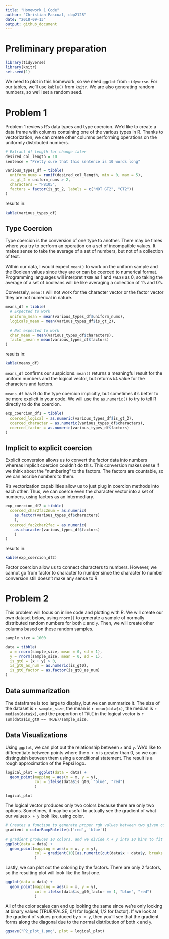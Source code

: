 ```yaml
---
title: "Homework 1 Code"
author: "Christian Pascual, cbp2128"
date: "2018-09-13"
output: github_document
---
```


# Preliminary preparation
```r
library(tidyverse)
library(knitr)
set.seed(1)
```

We need to plot in this homework, so we need `ggplot` from `tidyverse`. For our tables, we'll use `kable()` from `knitr`. We are also generating random numbers, so we'll set a random seed.

# Problem 1

Problem 1 reviews R's data types and type coercion. We'd like to create a data frame with columns containing one of the various types in R. Thanks to vectorization, we can create other columns performing operations on the uniformly distributed numbers.

```r
# Extract df length for change later
desired_col_length = 10
sentence = "Pretty sure that this sentence is 10 words long"

various_types_df = tibble(
  uniform_nums = runif(desired_col_length, min = 0, max = 5),
  is_gt_2 = uniform_nums > 2,
  characters = "P8105",
  factors = factor(is_gt_2, labels = c("NOT GT2", "GT2"))
)
```

results in:

```r
kable(various_types_df)
```

## Type Coercion

Type coercion is the conversion of one type to another. There may be times where you try to perform an operation on a set of incompatible values. It makes sense to take the average of a set of numbers, but not of a collection of text.

Within our data, I would expect `mean()` to work on the uniform sample and the Boolean values since they are or can be coerced to numerical format. Programming languages will interpret `TRUE` as 1 and `FALSE` as 0, so taking the average of a set of booleans will be like averaging a collection of 1's and 0's.

Conversely, `mean()` will not work for the character vector or the factor vector they are not numerical in nature. 

```r
means_df = tibble(
  # Expected to work
  uniform_mean = mean(various_types_df$uniform_nums),
  logicals_mean = mean(various_types_df$is_gt_2),
  
  # Not expected to work
  char_mean = mean(various_types_df$characters),
  factor_mean = mean(various_types_df$factors)
)
```
results in:
```r
kable(means_df)
```

`means_df` confirms our suspicions.  `mean()` returns a meaningful result for the uniform numbers and the logical vector, but returns `NA` value for the characters and factors. 

`means_df` has R do the type coercion implicitly, but sometimes it's better to be more explicit in your code. We will use the `as.numeric()` to try to tell R directly to do the coercion.

```r
exp_coercion_df1 = tibble(
  coerced_logical = as.numeric(various_types_df$is_gt_2),
  coerced_character = as.numeric(various_types_df$characters),
  coerced_factor = as.numeric(various_types_df$factors)
)
```

## Implicit to explicit coercion

Explicit conversion allows us to convert the factor data into numbers whereas implicit coercion couldn't do this. This conversion makes sense if we think about the "numbering" to the factors. The factors are countable, so we can ascribe numbers to them.

R's vectorization capabilities allow us to just plug in coercion methods into each other. Thus, we can coerce even the character vector into a set of numbers, using factors as an intermediary.

```r
exp_coercion_df2 = tibble(
  coerced_char2fac2num = as.numeric(
    as.factor(various_types_df$characters)
    ),
  coerced_fac2char2fac = as.numeric(
    as.character(various_types_df$factors)
    )
)
```

results in:

```r
kable(exp_coercion_df2)
```

Factor coercion allow us to connect characters to numbers. However, we cannot go from factor to character to number since the character to number conversion still doesn't make any sense to R. 


# Problem 2

This problem will focus on inline code and plotting with R. We will create our own dataset below, using `rnorm()` to generate a sample of normally distributed random numbers for both `x` and `y`. Then, we will create other columns based on these random samples.

```r
sample_size = 1000

data = tibble(
  x = rnorm(sample_size, mean = 0, sd = 1),
  y = rnorm(sample_size, mean = 0, sd = 1),
  is_gt0 = (x + y) > 0,
  is_gt0_as_num = as.numeric(is_gt0),
  is_gt0_factor = as.factor(is_gt0_as_num)
)
```

## Data summarization

The dataframe is too large to display, but we can summarize it. The size of the dataset is `r sample_size`, the mean is `r mean(data$x)`, the median is `r median(data$x)`, and the proportion of `TRUE` in the logical vector is `r sum(data$is_gt0 == TRUE)/sample_size`.

## Data Visualizations

Using `ggplot`, we can plot out the relationship between `x` and `y`. We'd like to differentiate between points where the `x + y` is greater than 0, so we can distinguish between them using a conditional statement. The result is a rough approximation of the Pepsi logo.

```r
logical_plot = ggplot(data = data) +
  geom_point(mapping = aes(x = x, y = y), 
             col = ifelse(data$is_gt0, "blue", "red")
             )
```

```r
logical_plot
```

The logical vector produces only two colors because there are only two options. Sometimes, it may be useful to actually see the gradient of what our values `x + y` look like, using color.

```r
# Creates a function to generate proper rgb values between two given colors
gradient = colorRampPalette(c('red', 'blue'))

# gradient produces 10 colors, and we divide x + y into 10 bins to fit
ggplot(data = data) +
  geom_point(mapping = aes(x = x, y = y), 
             col = gradient(10)[as.numeric(cut(data$x + data$y, breaks = 10))]
             )
```

Lastly, we can plot out the coloring by the factors. There are only 2 factors, so the resulting plot will look like the first one.

```r
ggplot(data = data) +
  geom_point(mapping = aes(x = x, y = y), 
             col = ifelse(data$is_gt0_factor == 1, "blue", "red")
             )
```

All of the color scales can end up looking the same since we're only looking at binary values (TRUE/FALSE, 0/1 for logical, 1/2 for factor). If we look at the gradient of values produced by `x + y`, then you'll see that the gradient forms along the diagonal due to the normal distribution of both `x` and `y`. 

```r
ggsave("P2_plot_1.png", plot = logical_plot)
```
